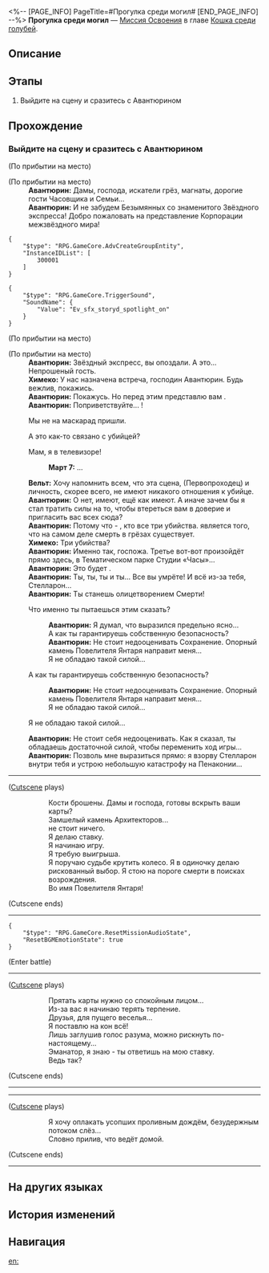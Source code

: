 <%-- [PAGE_INFO]
PageTitle=#Прогулка среди могил#
[END_PAGE_INFO] --%>
{{Дополнить|Диалоги.}}
{{Миссия Инфобокс
|id              = 1032201
|Название        = 
|Изображение     = Миссия Прогулка среди могил.png
|Тип             = Миссия Освоения
|Событие         = 
|Глава           = Кошка среди голубей
|Условия         = 
|Персонажи       = Авантюрин; Вельт; Март 7; Первопроходец; Химеко
|СтартЛокация    = [[Пенакония]] — [[Тематический парк Студии «Часы»]]
|Мир             = Пенакония
|Предыдущая      = 
|Следующая       = ???
|Награды         = Опыт Освоения*900; Звёздный нефрит*110; Путеводитель путешественника*16; Вдали от огня*1 { text = Вдали от огня }; Какавача (Аватар)*1 { text = Какавача }; Citizen Hanunu*1 { text = Citizen Hanunu }; Кредиты*200 000
}}
'''Прогулка среди могил''' — [[Миссия Освоения]] в главе [[Кошка среди голубей]].

==Описание==
{{Описание|<!--официальное описание из Перекрёстка судеб-->}}

==Этапы==
# Выйдите на сцену и сразитесь с Авантюрином

==Прохождение==
{{Дополнить}}

===Выйдите на сцену и сразитесь с Авантюрином===
{{Описание миссии|тип=Миссия Освоения|локация=Тематический парк Студии «Часы»|Кажется, Авантюрин давно поджидает вас на сцене Тематического парка Студии «Часы»...<br />Вместе с этим неистовым игроком устройте на Пенаконии потрясающее представление.}}
{{Диалог Начало}}
:{{tx}}
;(По прибытии на место)

;(По прибытии на место)
:'''Авантюрин:''' Дамы, господа, искатели грёз, магнаты, дорогие гости Часовщика и Семьи...
:'''Авантюрин:''' И не забудем Безымянных со знаменитого Звёздного экспресса! Добро пожаловать на представление Корпорации межзвёздного мира!
<pre>{
	"$type": "RPG.GameCore.AdvCreateGroupEntity",
	"InstanceIDList": [
		300001
	]
}</pre>
<pre>{
	"$type": "RPG.GameCore.TriggerSound",
	"SoundName": {
		"Value": "Ev_sfx_storyd_spotlight_on"
	}
}</pre>
;(По прибытии на место)

;(По прибытии на место)
:'''Авантюрин:''' Звёздный экспресс, вы опоздали. А это... Непрошеный гость.
:'''Химеко:''' У нас назначена встреча, господин Авантюрин. Будь вежлив, покажись.
:'''Авантюрин:''' Покажусь. Но перед этим представлю вам {{MC|ж=нашу почётную гостью|м=нашего почётного гостя}}.
:'''Авантюрин:''' Поприветствуйте... {{MC|ж=госпожу Стелларон|м=господина Стелларона}}!
:{{Диалог|Стрелка}} Мы не на маскарад пришли.
:{{Диалог|Стрелка}} А это как-то связано с убийцей?
:{{Диалог|Стрелка}} Мам, я в телевизоре!
::'''Март 7:''' ...
:'''Вельт:''' Хочу напомнить всем, что эта сцена, (Первопроходец) и {{MC|ж=её|м=его}} личность, скорее всего, не имеют никакого отношения к убийце.
:'''Авантюрин:''' О нет, имеют, ещё как имеют. А иначе зачем бы я стал тратить силы на то, чтобы втереться вам в доверие и пригласить вас всех сюда?
:'''Авантюрин:''' Потому что {{MC|ж=она|м=он}} - {{MC|ж=единственная|м=единственный}}, кто {{MC|ж=видела|м=видел}} все три убийства. {{MC|ж=Она|м=Он}} является {{MC|ж=свидетельницей|м=свидетелем}} того, что на самом деле смерть в грёзах существует.
:'''Химеко:''' Три убийства?
:'''Авантюрин:''' Именно так, госпожа. Третье вот-вот произойдёт прямо здесь, в Тематическом парке Студии «Часы»...
:'''Авантюрин:''' Это будет {{Цвет|Ключевой|nobold=1|поистине грандиозная смерть}}.
:'''Авантюрин:''' Ты, ты, ты и ты... Все вы умрёте! И всё из-за тебя, {{MC|ж=госпожа|м=господин}} Стелларон...
:'''Авантюрин:''' Ты станешь олицетворением Смерти!
:{{Диалог|Стрелка}} Что именно ты пытаешься этим сказать?
::'''Авантюрин:''' Я думал, что выразился предельно ясно...
::А как ты гарантируешь собственную безопасность?
::'''Авантюрин:''' Не стоит недооценивать Сохранение. Опорный камень Повелителя Янтаря направит меня...
::Я не обладаю такой силой...
:{{Диалог|Стрелка}} А как ты гарантируешь собственную безопасность?
::'''Авантюрин:''' Не стоит недооценивать Сохранение. Опорный камень Повелителя Янтаря направит меня...
::Я не обладаю такой силой...
:{{Диалог|Стрелка}} Я не обладаю такой силой...
:'''Авантюрин:''' Не стоит себя недооценивать. Как я сказал, ты обладаешь достаточной силой, чтобы переменить ход игры...
:'''Авантюрин:''' Позволь мне выразиться прямо: я взорву Стелларон внутри тебя и устрою небольшую катастрофу на Пенаконии...
:{{tx}}
----
;([[#Gallery|Cutscene]] plays)
::Кости брошены. Дамы и господа, готовы вскрыть ваши карты?
::Замшелый камень Архитекторов...
::не стоит ничего.
::Я делаю ставку.
::Я начинаю игру.
::Я требую выигрыша.
::Я поручаю судьбе крутить колесо. Я в одиночку делаю рискованный выбор. Я стою на пороге смерти в поисках возрождения.
::Во имя Повелителя Янтаря!
;(Cutscene ends)
----
<pre>{
	"$type": "RPG.GameCore.ResetMissionAudioState",
	"ResetBGMEmotionState": true
}</pre>
;(Enter battle)
:{{Список врагов|mode=sent|Десять каменных сердец: Авантюрин хитрости*1/+50% НР}}
----
;([[#Gallery|Cutscene]] plays)
::Прятать карты нужно со спокойным лицом...
::Из-за вас я начинаю терять терпение.
::Друзья, для пущего веселья...
::Я поставлю на кон всё!
::Лишь заглушив голос разума, можно рискнуть по-настоящему...
::Эманатор, я знаю - ты ответишь на мою ставку.
::Ведь так?
;(Cutscene ends)
----
:{{tx}}
----
;([[#Gallery|Cutscene]] plays)
::Я хочу оплакать усопших проливным дождём, безудержным потоком слёз...
::Словно прилив, что ведёт домой.
;(Cutscene ends)
----
{{Диалог Конец}}

==На других языках==
{{На других языках
|en   = A Walk Among the Tombstones
|zhs  = 行过死荫之地
|zht  = 行過死蔭之地
|ja   = 墓場を往く死の影
|ko   = 무덤으로 향하다
|es   = Un paseo por el reino de la muerte
|fr   = Promenade parmi les morts
|ru   = Прогулка среди могил
|th   = ฝ่าดินแดนแห่งความตาย
|vi   = Đi Qua Vùng Đất Chết
|de   = Grabspaziergang
|id   = Melintasi Tanah Kematian
|pt   = Um Passeio Entre as Lápides
}}

==История изменений==
{{История изменений|3.5}}

==Навигация==
{{Миссия Освоения Навбокс|Глава }}

[[en:]]
